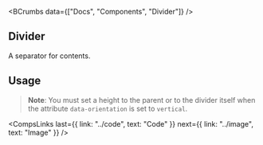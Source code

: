 
<BCrumbs data={["Docs", "Components", "Divider"]} />

<Article>

# Divider

A separator for contents.

## Usage

<CodePreview code={dividerCodes.default} />

> **Note**: You must set a height to the parent or to the divider itself when the attribute `data-orientation` is set to `vertical`.

<CompsLinks
  last={{ link: "../code", text: "Code" }}
  next={{ link: "../image", text: "Image" }}
/>

</Article>